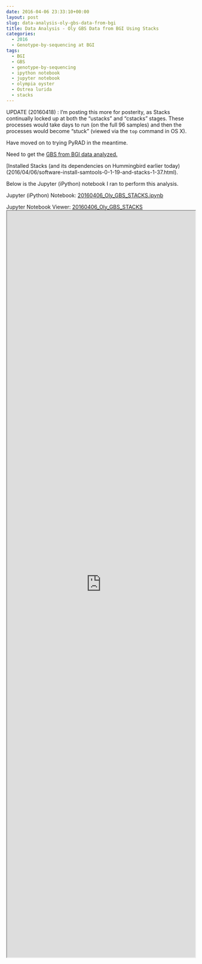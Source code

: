 ```yaml
---
date: 2016-04-06 23:33:10+00:00
layout: post
slug: data-analysis-oly-gbs-data-from-bgi
title: Data Analysis - Oly GBS Data from BGI Using Stacks
categories:
  - 2016
  - Genotype-by-sequencing at BGI
tags:
  - BGI
  - GBS
  - genotype-by-sequencing
  - ipython notebook
  - jupyter notebook
  - olympia oyster
  - Ostrea lurida
  - stacks
---
```


UPDATE (20160418) : I'm posting this more for posterity, as Stacks continually locked up at both the "ustacks" and "cstacks" stages. These processes would take days to run (on the full 96 samples) and then the processes would become "stuck" (viewed via the `top` command in OS X).

Have moved on to trying PyRAD in the meantime.

Need to get the [GBS from BGI data analyzed.](https://github.com/RobertsLab/project-olympia.oyster-genomic/wiki/Genotype-by-sequencing-November-2015)

[Installed Stacks (and its dependencies on Hummingbird earlier today)(2016/04/06/software-install-samtools-0-1-19-and-stacks-1-37.html).

Below is the Jupyter (iPython) notebook I ran to perform this analysis.

Jupyter (iPython) Notebook: [20160406_Oly_GBS_STACKS.ipynb](https://eagle.fish.washington.edu/Arabidopsis/iPythonNotebooks/20160406_Oly_GBS_STACKS.ipynb)

Jupyter Notebook Viewer: [20160406_Oly_GBS_STACKS](https://nbviewer.jupyter.org/url/eagle.fish.washington.edu/Arabidopsis/iPythonNotebooks/20160406_Oly_GBS_STACKS.ipynb)
<iframe src="https://nbviewer.jupyter.org/url/eagle.fish.washington.edu/Arabidopsis/iPythonNotebooks/20160406_Oly_GBS_STACKS.ipynb" width="100%" height="2000" scrolling="yes"></iframe>
